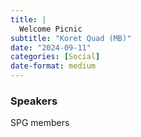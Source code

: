 ```yaml
---
title: |
  Welcome Picnic
subtitle: "Koret Quad (MB)"
date: "2024-09-11"
categories: [Social]
date-format: medium 
---
```


### Speakers  
SPG members


